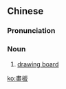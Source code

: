 {{also|画板}}
==Chinese==
{{zh-forms|s=画板}}

===Pronunciation===
{{zh-pron
|m=huàbǎn,er=y
|c=waa6-2 baan2
|cat=n
}}

===Noun===
{{zh-noun}}

# [[drawing board]]

[[ko:畫板]]